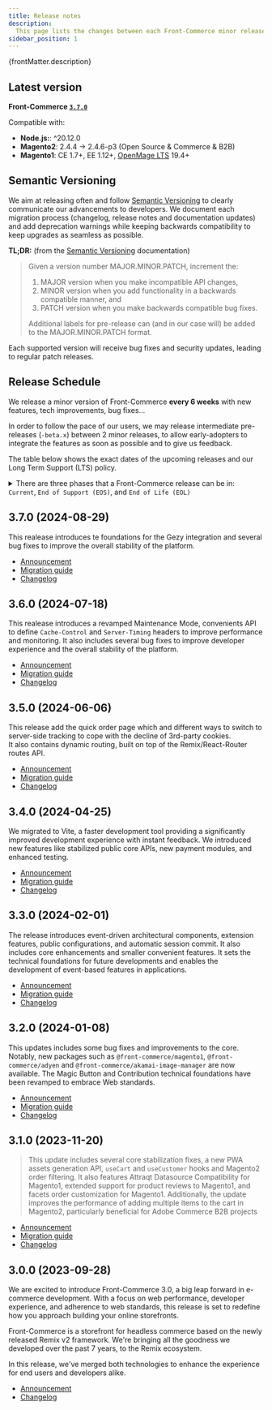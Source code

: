 ```yaml
---
title: Release notes
description:
  This page lists the changes between each Front-Commerce minor release.
sidebar_position: 1
---
```


<p>{frontMatter.description}</p>

## Latest version

**Front-Commerce [`3.7.0`](#370-2024-08-29)**

Compatible with:

- **Node.js:**: ^20.12.0
- **Magento2**: 2.4.4 -> 2.4.6-p3 (Open Source & Commerce & B2B)
- **Magento1**: CE 1.7+, EE 1.12+,
  [OpenMage LTS](https://www.openmage.org/supported-versions.html) 19.4+

## Semantic Versioning

We aim at releasing often and follow [Semantic Versioning](https://semver.org)
to clearly communicate our advancements to developers. We document each
migration process (changelog, release notes and documentation updates) and add
deprecation warnings while keeping backwards compatibility to keep upgrades as
seamless as possible.

**TL;DR:** (from the [Semantic Versioning](https://semver.org) documentation)

> Given a version number MAJOR.MINOR.PATCH, increment the:
>
> 1. MAJOR version when you make incompatible API changes,
> 2. MINOR version when you add functionality in a backwards compatible manner,
>    and
> 3. PATCH version when you make backwards compatible bug fixes.
>
> Additional labels for pre-release can (and in our case will) be added to the
> MAJOR.MINOR.PATCH format.

Each supported version will receive bug fixes and security updates, leading to
regular patch releases.

## Release Schedule

We release a minor version of Front-Commerce **every 6 weeks** with new
features, tech improvements, bug fixes…

In order to follow the pace of our users, we may release intermediate
pre-releases (`-beta.x`) between 2 minor releases, to allow early-adopters to
integrate the features as soon as possible and to give us feedback.

The table below shows the exact dates of the upcoming releases and our Long Term
Support (LTS) policy.

<details>
<summary>There are three phases that a Front-Commerce release can be in: <code>Current</code>, <code>End of Support (EOS)</code>, and <code>End of Life (EOL)</code></summary>

- `Current` - Should incorporate most of the non-major (non-breaking) changes
  that land on Front-Commerce `main` branch.
- `End of Support` - While still in the `EOS` phase, the release will receive
  critical bug fixes and security updates. New features will not be added to
  `EOS` releases. The `EOS` phase will last for 1 year after the release date.
- `End of Life` - While still in the `EOL` phase, the release will receive
  critical security updates. No new features or bug fixes will be added to `EOL`
  releases. The `EOL` phase will last for 2 year after the release date.

</details>

<ReleaseSchedule version={3} />

## 3.7.0 (2024-08-29)

This realease introduces te foundations for the Gezy integration and several bug
fixes to improve the overall stability of the platform.

- [Announcement](/changelog/front-commerce-3.7-2.32)
- [Migration guide](/docs/3.x/upgrade/migration-guides/3.6-3.7)
- [Changelog](https://gitlab.blackswift.cloud/front-commerce/front-commerce/-/releases/3.7.0)

## 3.6.0 (2024-07-18)

This realease introduces a revamped Maintenance Mode, convenients API to define
`Cache-Control` and `Server-Timing` headers to improve performance and
monitoring. It also includes several bug fixes to improve developer experience
and the overall stability of the platform.

- [Announcement](/changelog/front-commerce-3.6-2.31)
- [Migration guide](/docs/3.x/upgrade/migration-guides/3.5-3.6)
- [Changelog](https://gitlab.blackswift.cloud/front-commerce/front-commerce/-/releases/3.6.0)

## 3.5.0 (2024-06-06)

This release add the quick order page which and different ways to switch to
server-side tracking to cope with the decline of 3rd-party cookies.<br /> It
also contains dynamic routing, built on top of the Remix/React-Router routes
API.

- [Announcement](/changelog/front-commerce-3.5-2.30)
- [Migration guide](/docs/3.x/upgrade/migration-guides/3.4-3.5)
- [Changelog](https://gitlab.blackswift.cloud/front-commerce/front-commerce/-/releases/3.5.0)

## 3.4.0 (2024-04-25)

We migrated to Vite, a faster development tool providing a significantly
improved development experience with instant feedback. We introduced new
features like stabilized public core APIs, new payment modules, and enhanced
testing.

- [Announcement](/changelog/front-commerce-3.4-2.29)
- [Migration guide](/docs/3.x/upgrade/migration-guides/3.3-3.4)
- [Changelog](https://gitlab.blackswift.cloud/front-commerce/front-commerce/-/releases/3.4.0)

## 3.3.0 (2024-02-01)

The release introduces event-driven architectural components, extension
features, public configurations, and automatic session commit. It also includes
core enhancements and smaller convenient features. It sets the technical
foundations for future developments and enables the development of event-based
features in applications.

- [Announcement](/changelog/front-commerce-3.3/)
- [Migration guide](/docs/3.x/upgrade/migration-guides/3.2-3.3)
- [Changelog](https://gitlab.blackswift.cloud/front-commerce/front-commerce/-/releases/3.3.0)

## 3.2.0 (2024-01-08)

This updates includes some bug fixes and improvements to the core. Notably, new
packages such as `@front-commerce/magento1`, `@front-commerce/adyen` and
`@front-commerce/akamai-image-manager` are now available. The Magic Button and
Contribution technical foundations have been revamped to embrace Web standards.

- [Announcement](/changelog/front-commerce-3.2-2.28/)
- [Migration guide](/docs/3.x/upgrade/migration-guides/3.1-3.2)
- [Changelog](https://gitlab.blackswift.cloud/front-commerce/front-commerce/-/releases/3.2.0)

## 3.1.0 (2023-11-20)

> This update includes several core stabilization fixes, a new PWA assets
> generation API, `useCart` and `useCustomer` hooks and Magento2 order
> filtering. It also features Attraqt Datasource Compatibility for Magento1,
> extended support for product reviews to Magento1, and facets order
> customization for Magento1. Additionally, the update improves the performance
> of adding multiple items to the cart in Magento2, particularly beneficial for
> Adobe Commerce B2B projects

- [Announcement](/changelog/front-commerce-3.1-2.27/)
- [Migration guide](/docs/3.x/upgrade/migration-guides/3.0-3.1)
- [Changelog](https://gitlab.blackswift.cloud/front-commerce/front-commerce/-/releases/3.1.0)

## 3.0.0 (2023-09-28)

We are excited to introduce Front-Commerce 3.0, a big leap forward in e-commerce
development. With a focus on web performance, developer experience, and
adherence to web standards, this release is set to redefine how you approach
building your online storefronts.

Front-Commerce is a storefront for headless commerce based on the newly released
Remix v2 framework. We're bringing all the goodness we developed over the past 7
years, to the Remix ecosystem.

In this release, we've merged both technologies to enhance the experience for
end users and developers alike.

- [Announcement](/changelog/front-commerce-3.0/)
- [Changelog](https://gitlab.blackswift.cloud/front-commerce/front-commerce/-/releases/3.0.0)
